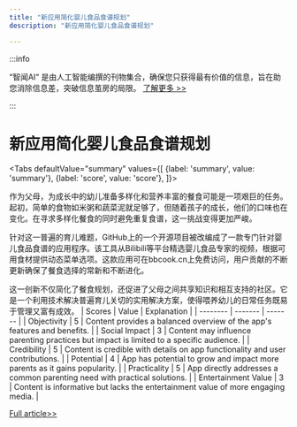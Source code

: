 ```yaml
---
title: "新应用简化婴儿食品食谱规划"
description: "新应用简化婴儿食品食谱规划"

---
```



:::info

“智闻AI“ 是由人工智能编撰的刊物集合，确保您只获得最有价值的信息，旨在助您消除信息差，突破信息茧房的局限。  [了解更多 >>](/)

:::

# 新应用简化婴儿食品食谱规划


<Tabs
	defaultValue="summary"
	values={[
	{label: 'summary', value: 'summary'},
	{label: 'score', value: 'score'},
]}>
<TabItem value="summary">


作为父母，为成长中的幼儿准备多样化和营养丰富的餐食可能是一项艰巨的任务。起初，简单的食物如米粥和蔬菜泥就足够了，但随着孩子的成长，他们的口味也在变化。在寻求多样化餐食的同时避免重复食谱，这一挑战变得更加严峻。

针对这一普遍的育儿难题，GitHub上的一个开源项目被改编成了一款专门针对婴儿食品食谱的应用程序。该工具从Bilibili等平台精选婴儿食品专家的视频，根据可用食材提供动态菜单选项。这款应用可在bbcook.cn上免费访问，用户贡献的不断更新确保了餐食选择的常新和不断进化。

这一创新不仅简化了餐食规划，还促进了父母之间共享知识和相互支持的社区。它是一个利用技术解决普遍育儿关切的实用解决方案，使得喂养幼儿的日常任务既易于管理又富有成效。
</TabItem>
<TabItem value="score">
	| Scores     | Value   | Explanation |
	| -------- | ------- | ------- |
	| Objectivity  | 5    | Content provides a balanced overview of the app's features and benefits.    |
	| Social Impact | 3     | Content may influence parenting practices but impact is limited to a specific audience.    |
	| Credibility    | 5    | Content is credible with details on app functionality and user contributions.    |
	| Potential    | 4    | App has potential to grow and impact more parents as it gains popularity.    |
	| Practicality    | 5    | App directly addresses a common parenting need with practical solutions.    |
	| Entertainment Value    | 3    | Content is informative but lacks the entertainment value of more engaging media.    |
</TabItem>
</Tabs>

[Full article>>](https://sspai.com/post/89806)
